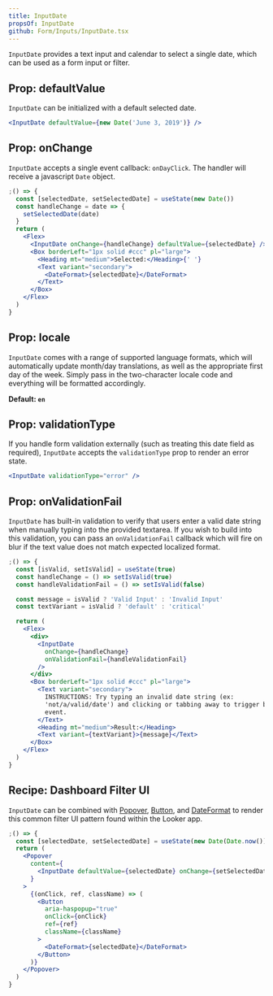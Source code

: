 ```yaml
---
title: InputDate
propsOf: InputDate
github: Form/Inputs/InputDate.tsx
---
```



`InputDate` provides a text input and calendar to select a single date, which can be used as a form input or filter.

## Prop: defaultValue

`InputDate` can be initialized with a default selected date.

```jsx
<InputDate defaultValue={new Date('June 3, 2019')} />
```

## Prop: onChange

`InputDate` accepts a single event callback: `onDayClick`. The handler will receive a javascript `Date` object.

```jsx
;() => {
  const [selectedDate, setSelectedDate] = useState(new Date())
  const handleChange = date => {
    setSelectedDate(date)
  }
  return (
    <Flex>
      <InputDate onChange={handleChange} defaultValue={selectedDate} />
      <Box borderLeft="1px solid #ccc" pl="large">
        <Heading mt="medium">Selected:</Heading>{' '}
        <Text variant="secondary">
          <DateFormat>{selectedDate}</DateFormat>
        </Text>
      </Box>
    </Flex>
  )
}
```

## Prop: locale

`InputDate` comes with a range of supported language formats, which will automatically update month/day translations, as well as the appropriate first day of the week. Simply pass in the two-character locale code and everything will be formatted accordingly.

**Default: `en`**

<InputDateLocales />

## Prop: validationType

If you handle form validation externally (such as treating this date field as required), `InputDate` accepts the `validationType` prop to render an error state.

```jsx
<InputDate validationType="error" />
```

## Prop: onValidationFail

`InputDate` has built-in validation to verify that users enter a valid date string when manually typing into the provided textarea. If you wish to build into this validation, you can pass an `onValidationFail` callback which will fire on blur if the text value does not match expected localized format.

```jsx
;() => {
  const [isValid, setIsValid] = useState(true)
  const handleChange = () => setIsValid(true)
  const handleValidationFail = () => setIsValid(false)

  const message = isValid ? 'Valid Input' : 'Invalid Input'
  const textVariant = isValid ? 'default' : 'critical'

  return (
    <Flex>
      <div>
        <InputDate
          onChange={handleChange}
          onValidationFail={handleValidationFail}
        />
      </div>
      <Box borderLeft="1px solid #ccc" pl="large">
        <Text variant="secondary">
          INSTRUCTIONS: Try typing an invalid date string (ex:
          'not/a/valid/date') and clicking or tabbing away to trigger blur
          event.
        </Text>
        <Heading mt="medium">Result:</Heading>
        <Text variant={textVariant}>{message}</Text>
      </Box>
    </Flex>
  )
}
```

## Recipe: Dashboard Filter UI

`InputDate` can be combined with [Popover](/components/overlays/popover), [Button](/components/actions/button), and [DateFormat](/components/content/date-time-format) to render this common filter UI pattern found within the Looker app.

```jsx
;() => {
  const [selectedDate, setSelectedDate] = useState(new Date(Date.now()))
  return (
    <Popover
      content={
        <InputDate defaultValue={selectedDate} onChange={setSelectedDate} />
      }
    >
      {(onClick, ref, className) => (
        <Button
          aria-haspopup="true"
          onClick={onClick}
          ref={ref}
          className={className}
        >
          <DateFormat>{selectedDate}</DateFormat>
        </Button>
      )}
    </Popover>
  )
}
```
